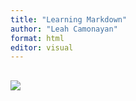 ```yaml
---
title: "Learning Markdown"
author: "Leah Camonayan"
format: html
editor: visual
---
```


## ![](illustrations/PENGUINSCHUCHU.png)
